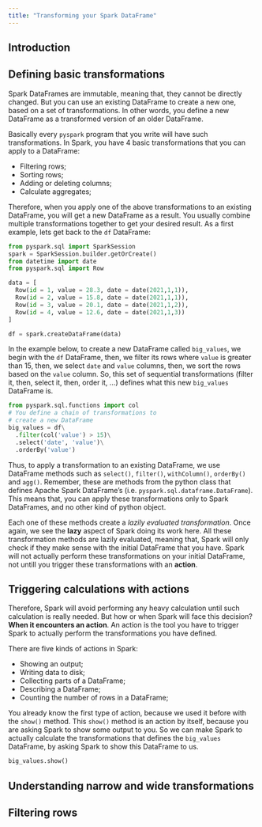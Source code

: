 ```yaml
---
title: "Transforming your Spark DataFrame"
---
```


## Introduction


## Defining basic transformations

Spark DataFrames are immutable, meaning that, they cannot be directly changed. But you can use an existing DataFrame to create a new one, based on a set of transformations. In other words, you define a new DataFrame as a transformed version of an older DataFrame.

Basically every `pyspark` program that you write will have such transformations. In Spark, you have 4 basic transformations that you can apply to a DataFrame:

- Filtering rows;
- Sorting rows;
- Adding or deleting columns;
- Calculate aggregates;

Therefore, when you apply one of the above transformations to an existing DataFrame, you will get a new DataFrame as a result. You usually combine multiple transformations together to get your desired result. As a first example, lets get back to the `df` DataFrame:

```python
from pyspark.sql import SparkSession
spark = SparkSession.builder.getOrCreate()
from datetime import date
from pyspark.sql import Row

data = [
  Row(id = 1, value = 28.3, date = date(2021,1,1)),
  Row(id = 2, value = 15.8, date = date(2021,1,1)),
  Row(id = 3, value = 20.1, date = date(2021,1,2)),
  Row(id = 4, value = 12.6, date = date(2021,1,3))
]

df = spark.createDataFrame(data)
```

In the example below, to create a new DataFrame called `big_values`, we begin with the `df` DataFrame, then, we filter its rows where `value` is greater than 15, then, we select `date` and `value` columns, then, we sort the rows based on the `value` column. So, this set of sequential transformations (filter it, then, select it, then, order it, ...) defines what this new `big_values` DataFrame is.

```python
from pyspark.sql.functions import col
# You define a chain of transformations to
# create a new DataFrame
big_values = df\
  .filter(col('value') > 15)\
  .select('date', 'value')\
  .orderBy('value')
```

Thus, to apply a transformation to an existing DataFrame, we use DataFrame methods such as `select()`, `filter()`, `withColumn()`, `orderBy()` and `agg()`. Remember, these are methods from the python class that defines Apache Spark DataFrame's (i.e. `pyspark.sql.dataframe.DataFrame`). This means that, you can apply these transformations only to Spark DataFrames, and no other kind of python object. 

Each one of these methods create a *lazily evaluated transformation*. Once again, we see the **lazy** aspect of Spark doing its work here. All these transformation methods are lazily evaluated, meaning that, Spark will only check if they make sense with the initial DataFrame that you have. Spark will not actually perform these transformations on your initial DataFrame, not untill you trigger these transformations with an **action**.

## Triggering calculations with actions

Therefore, Spark will avoid performing any heavy calculation until such calculation is really needed. But how or when Spark will face this decision? **When it encounters an action**. An action is the tool you have to trigger Spark to actually perform the transformations you have defined.

There are five kinds of actions in Spark:

- Showing an output;
- Writing data to disk;
- Collecting parts of a DataFrame;
- Describing a DataFrame;
- Counting the number of rows in a DataFrame;

You already know the first type of action, because we used it before with the `show()` method. This `show()` method is an action by itself, because you are asking Spark to show some output to you. So we can make Spark to actually calculate the transformations that defines the `big_values` DataFrame, by asking Spark to show this DataFrame to us.

```python
big_values.show()
```




## Understanding narrow and wide transformations

## Filtering rows


